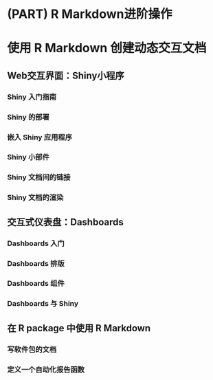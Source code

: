 # (PART) R Markdown进阶操作 {.unnumbered}

# 使用 R Markdown 创建动态交互文档 {#rmarkdown-interaction}

## Web交互界面：Shiny小程序 {#rmarkdown-shiny}

### Shiny 入门指南 {#shiny-intro}

### Shiny 的部署 {#shiny-deploy}

### 嵌入 Shiny 应用程序	{#shiny-app}

### Shiny 小部件 {#shiny-widget}

### Shiny 文档间的链接 {#shiny-link}

### Shiny 文档的渲染 {#shiny-render}

## 交互式仪表盘：Dashboards {#rmarkdown-dashboards}

### Dashboards 入门 {#dashboards-intro}

### Dashboards 排版 {#dashboards-layout}

### Dashboards 组件 {#dashboards-module}

### Dashboards 与 Shiny {#dashboards-shiny}

## 在 R package 中使用 R Markdown {#package-rmd}

### 写软件包的文档 {#rmd-vignettes}

### 定义一个自动化报告函数 {#rmd-auto}

